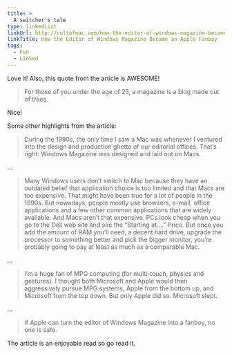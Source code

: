 ```yaml
---
title: >
  A switcher's tale
type: linkedList
linkUrl: http://cultofmac.com/how-the-editor-of-windows-magazine-became-an-apple-fanboy/105882
linkTitle: How the Editor of Windows Magazine Became an Apple Fanboy
tags:
  - Fun
  - Linked
---
```


Love it! Also, this quote from the article is AWESOME!

> For those of you under the age of 25, a magazine is a blog made out of trees

Nice!

Some other highlights from the article:

> During the 1990s, the only time I saw a Mac was whenever I ventured into the design and production ghetto of our editorial offices. That’s right: Windows Magazine was designed and laid out on Macs.

…

> Many Windows users don’t switch to Mac because they have an outdated belief that application choice is too limited and that Macs are too expensive. That might have been true for a lot of people in the 1990s. But nowadays, people mostly use browsers, e-mail, office applications and a few other common applications that are widely available. And Macs aren’t that expensive. PCs look cheap when you go to the Dell web site and see the “Starting at….” Price. But once you add the amount of RAM you’ll need, a decent hard drive, upgrade the processor to something better and pick the bigger monitor, you’re probably going to pay at least as much as a comparable Mac.

…

> I’m a huge fan of MPG computing (for multi-touch, physics and gestures). I thought both Microsoft and Apple would then aggressively pursue MPG systems, Apple from the bottom up, and Microsoft from the top down. But only Apple did so. Microsoft slept.

…

> If Apple can turn the editor of Windows Magazine into a fanboy, no one is safe.

The article is an enjoyable read so go read it.

